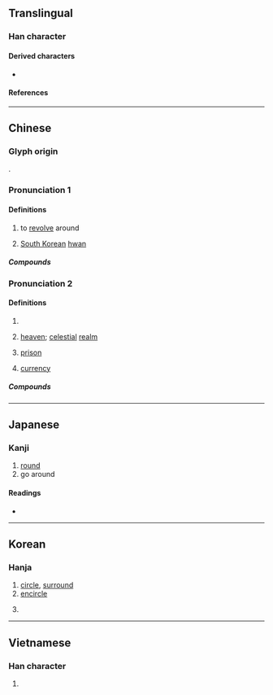 {{also|圓}}
{{character info/new}}
==Translingual==

===Han character===
{{Han char|rn=31|rad=囗|as=13|sn=16|four=60732|canj=WWLV|ids=⿴囗睘}}

====Derived characters====
* {{l|mul|[[攌]], [[𨯬]]}}

====References====
{{Han ref|kx=0221.120|dkj=04851|dj=0453.120|hdz=10726.160|uh=571C}}

----

==Chinese==
{{zh-forms}}

===Glyph origin===
{{Han etym}}
{{Han compound|囗|睘|c1=s|c2=p|t1=circle|ls=psc}}.

===Pronunciation 1===
{{zh-pron
|m=huán
|c=waan4
|mc=1
|oc=n,1
|ma=
|cat=v
}}

====Definitions====
{{zh-hanzi}}
{{zh-wp|zh:韓圜|en:South Korean hwan}}

# {{lb|zh|literary}} to [[revolve]] around
#: {{zh-x|有 懸水 三十 仞， 圜流 九十 里， 魚 鱉 弗能 游。|ref={{w|Liezi}}, [[:s:zh:列子/說符篇|Explaining Conjunctions]] 《{{w2|zh|列子}}·[[:s:zh:列子|卷第八]]·[[:s:zh:列子/說符篇|說符篇]]》}}
#: {{zh-x|冠帶 搢{jìn}紳 之 人 圜 橋門 而 觀 聽者， 蓋 億萬 計。|ref={{w|Zizhi Tongjian}}, [[:s:zh:資治通鑑/卷044|Han era, Chapter 36]] 《{{w2|zh|資治通鑑}}·[[:s:zh:資治通鑑|卷四四]]·[[:s:zh:資治通鑑/卷044|漢紀三十六]]》}}
# {{lb|zh|numismatics}} [[South Korean]] [[hwan]] <small>''{{gloss|in circulation from February 15, 1953 to June 9, 1962}}''</small>

=====Compounds=====
{{zh-der|轉圜|圜飛|圜流}}

===Pronunciation 2===
{{zh-pron
|m=yuán
|c=jyun4
|mc=2
|oc=y,2
|ma=
|cat=n
}}

====Definitions====
{{zh-hanzi}}

# {{zh-alt-form|圓}}
# {{lb|zh|literary}} [[heaven]]; [[celestial]] [[realm]]
#: {{zh-x|圜 則 九重，孰 營 度 之 ？|ref={{w|Chu Ci|Verses of Chu}}, [[:s:zh:天問|Heavenly Questions]] 《{{w2|zh|楚辭}}·[[:s:zh:楚辭|卷第三]]·[[:s:zh:天問|天問]]》}}
#: {{zh-x|冬日 至， 於 地 上 之 圜 丘 奏 之， 若 樂 六變， 則 天神 皆 降 ，可 得 而 禮 矣。|ref={{w|Rites of Zhou}}, [[:s:zh:周禮/春官宗伯|Office of Spring on Religion]], 《{{w2|zh|周禮}}·[[:s:zh:周禮/春官宗伯|春官宗伯]]》}}
# {{lb|zh|archaic}} [[prison]]
#: {{zh-x|凡 害人 者， 置 之 圜土 而 施 職 事 焉， 以 明刑 恥 之。|ref={{w|Rites of Zhou}}, [[:s:zh:周禮/秋官司寇|Office of Autumn on Justice]], 《{{w2|zh|周禮}}·[[:s:zh:周禮/秋官司寇|秋官司寇]]》}}
# {{lb|zh|[[dated]], Han dynasty}} [[currency]]
#: {{zh-x|太公 為 周 立 九府 圜 法： 黃金 方寸， 而 重 一斤； 錢 圜 函 方 ，輕重 以 銖|ref={{w|Book of Han}}, [[:s:zh:漢書/卷024下|Volume 24 (Part 2), Treatise on Food and Money]] 《{{w2|zh|漢書}}·[[:s:zh:漢書|卷二十四下]]·[[:s:zh:漢書/卷024下|食貨志下]]》}}

=====Compounds=====
{{zh-der|圜丘|圜扉|圜牆|圜鍾|圜鑿方枘|大圜|方枘圜鑿|破觚為圜|圜土}}

----

==Japanese==
{{wp|lang=ja}}

===Kanji===
{{ja-kanji|grade=|rs=囗13}}

# [[round]]
# go around

====Readings====
* {{ja-readings|on=[[かん]] (kan), [[えん]] (en)|kun=[[めぐる]] (meguru), [[まるい]] (marui)}}

----

==Korean==

===Hanja===
{{ko-hanja|hangeul=[[원]], [[환]]|rv=won, hwan|mr=wŏn, hwan}}

# [[circle]], [[surround]]
# [[encircle]]
# {{lb|ko|numismatics}} {{w|South Korean hwan}}

----

==Vietnamese==

===Han character===
{{vi-hantu|[[viên]]|rs=囗13}}

# {{rfdef|vi|sort=囗13}}